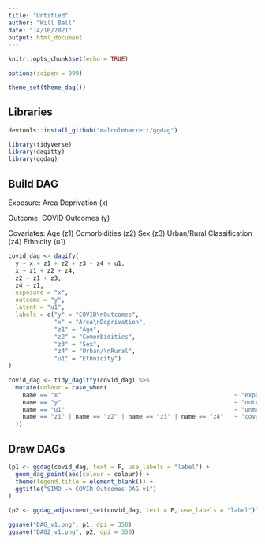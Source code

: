 ```yaml
---
title: "Untitled"
author: "Will Ball"
date: "14/10/2021"
output: html_document
---
```


```r
knitr::opts_chunk$set(echo = TRUE)

options(scipen = 999)

theme_set(theme_dag())
```


## Libraries

```r
devtools::install_github("malcolmbarrett/ggdag")

library(tidyverse)
library(dagitty)
library(ggdag)
```


## Build DAG

Exposure:
Area Deprivation (x)

Outcome:
COVID Outcomes (y)

Covariates:
Age (z1)
Comorbidities (z2)
Sex (z3)
Urban/Rural Classification (z4)
Ethnicity (u1)

```r
covid_dag <- dagify(
  y ~ x + z1 + z2 + z3 + z4 + u1,
  x ~ z1 + z2 + z4,
  z2 ~ z1 + z3,
  z4 ~ z1,
  exposure = "x",
  outcome = "y",
  latent = "u1",
  labels = c("y" = "COVID\nOutcomes",
             "x" = "Area\nDeprivation",
             "z1" = "Age",
             "z2" = "Comorbidities",
             "z3" = "Sex",
             "z4" = "Urban/\nRural",
             "u1" = "Ethnicity")
)

covid_dag <- tidy_dagitty(covid_dag) %>% 
  mutate(colour = case_when(
    name == "x"                                                 ~ "exposure",
    name == "y"                                                 ~ "outcome",
    name == "u1"                                                ~ "unmeasured",
    name == "z1" | name == "z2" | name == "z3" | name == "z4"   ~ "covariate"
  ))
```

## Draw DAGs

```r
(p1 <- ggdag(covid_dag, text = F, use_labels = "label") +
  geom_dag_point(aes(colour = colour)) +
  theme(legend.title = element_blank()) +
  ggtitle("SIMD -> COVID Outcomes DAG v1")
)

(p2 <- ggdag_adjustment_set(covid_dag, text = F, use_labels = "label"))

ggsave("DAG_v1.png", p1, dpi = 350)
ggsave("DAG2_v1.png", p2, dpi = 350)
```

